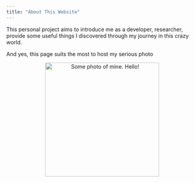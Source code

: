 ```yaml
---
title: "About This Website"
---
```


This personal project aims to introduce me as a developer, researcher, provide some useful things I discovered through my journey in this crazy world.

And yes, this page suits the most to host my serious photo <i class="fa fa-sun-o"></i>

<center><img src="hannarud_intro_photo.png" alt="Some photo of mine. Hello!" style="width: 300px;"/></center>
